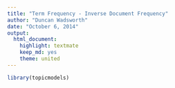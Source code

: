 ```yaml
---
title: "Term Frequency - Inverse Document Frequency"
author: "Duncan Wadsworth"
date: "October 6, 2014"
output:
  html_document:
    highlight: textmate
    keep_md: yes
    theme: united
---
```


```r
library(topicmodels)
```
